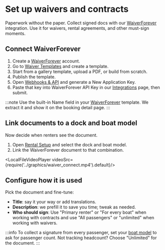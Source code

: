
# Set up waivers and contracts

Paperwork without the paper. Collect signed docs with our [WaiverForever](https://www.waiverforever.com/?referral=letsbook) integration. Use it for waivers, rental agreements, and other must-sign moments.

## Connect WaiverForever

1. Create a [WaiverForever](https://www.waiverforever.com/?referral=letsbook) account.
1. Go to [Waiver Templates](https://app.waiverforever.com/templates) and create a template.
1. Start from a gallery template, upload a PDF, or build from scratch.
1. Publish the template.
1. Open [Webhooks & API](https://app.waiverforever.com/settings/api) and generate a New Application Key.
1. Paste that key into WaiverForever API Key in our [Integrations](https://dashboard.letsbook.app/integrations) page, then submit.

:::note
Use the built-in Name field in your [WaiverForever](https://www.waiverforever.com/?referral=letsbook) template. We extract it and show it on the booking detail page.
:::

## Link documents to a dock and boat model

Now decide when renters see the document.

1. Open [Rental Setup](https://dashboard.letsbook.app/rental-setup) and select the dock and boat model.
1. Link the WaiverForever document to that combination.

<LocalFileVideoPlayer videoSrc={require('../graphics/waiver_connect.mp4').default}/>

## Configure how it is used

Pick the document and fine-tune:

- **Title**: say it your way or add translations.
- **Description**: we prefill it to save you time; tweak as needed.
- **Who should sign**: Use "Primary renter" or "For every boat" when working with contracts and use "All passengers" or "unlimited" when working with waivers.

:::info
To collect a signature from every passenger, set your [boat model](https://dashboard.letsbook.app/models) to ask for passenger count. Not tracking headcount? Choose "Unlimited" for the document.
:::

